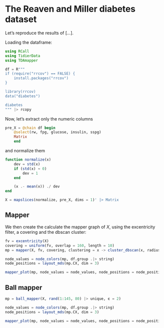 # The Reaven and Miller diabetes dataset

Let's reproduce the results of [...].

Loading the dataframe:

```julia
using RCall
using TidierData
using TDAmapper

df = R"""
if (require("rrcov") == FALSE) {
    install.packages("rrcov")
}

library(rrcov)
data("diabetes")

diabetes
""" |> rcopy
```

Now, let's extract only the numeric columns 

```julia
pre_X = @chain df begin
    @select(rw, fpg, glucose, insulin, sspg)
    Matrix    
    end
```

and normalize them

```julia
function normalize(x)
    dev = std(x)
    if (std(x) ≈ 0) 
        dev = 1
    end

    (x .- mean(x)) ./ dev
end

X = mapslices(normalize, pre_X, dims = 1)' |> Matrix
```

## Mapper

We then create the calculate the mapper graph of $X$, using the excentricity filter, a covering and the dbscan cluster:

```julia
fv = excentricity(X)
covering = uniform(fv, overlap = 160, length = 10)
mp = mapper(X, fv, covering, clustering = x -> cluster_dbscan(x, radius = 1))
```


```julia
node_values = node_colors(mp, df.group .|> string)
node_positions = layout_mds(mp.CX, dim = 3)

mapper_plot(mp, node_values = node_values, node_positions = node_positions)
```

## Ball mapper

```julia
mp = ball_mapper(X, rand(1:145, 80) |> unique, ϵ = 2)
```

```julia
node_values = node_colors(mp, df.group .|> string)
node_positions = layout_mds(mp.CX, dim = 3)

mapper_plot(mp, node_values = node_values, node_positions = node_positions)
```
